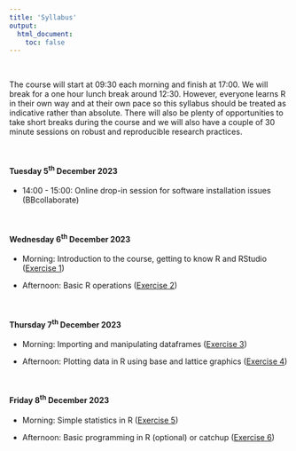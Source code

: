 ```yaml
---
title: 'Syllabus'
output: 
  html_document:
    toc: false
---
```


\  

The course will start at 09:30 each morning and finish at 17:00. We will break for a one hour lunch break around 12:30. However, everyone learns R in their own way and at their own pace so this syllabus should be treated as indicative rather than absolute. There will also be plenty of opportunities to take short breaks during the course and we will also have a couple of 30 minute sessions on robust and reproducible research practices. 

<!--All teaching will be held in room FN113 in the Fraser Noble building (building No. 7 on [this map](images/uoa_map.png){target="_blank"} on the old Aberdeen campus).
-->

\  

#### Tuesday 5^th^ December 2023

  - 14:00 - 15:00: Online drop-in session for software installation issues (BBcollaborate)

\  

#### Wednesday 6^th^ December 2023

  - Morning: Introduction to the course, getting to know R and RStudio ([Exercise 1](https://alexd106.github.io/QUADstatR/exercise_1.html))

  - Afternoon: Basic R operations ([Exercise 2](https://alexd106.github.io/QUADstatR/exercise_2.html))

\  

#### Thursday 7^th^ December 2023

  - Morning: Importing and manipulating dataframes ([Exercise 3](https://alexd106.github.io/QUADstatR/exercise_3.html))

  - Afternoon: Plotting data in R using base and lattice graphics ([Exercise 4](https://alexd106.github.io/QUADstatR/exercise_4.html))

\  

#### Friday 8^th^ December 2023
  - Morning: Simple statistics in R ([Exercise 5](https://alexd106.github.io/QUADstatR/exercise_5.html))

  - Afternoon: Basic programming in R (optional) or catchup ([Exercise 6](https://alexd106.github.io/QUADstatR/exercise_6.html))